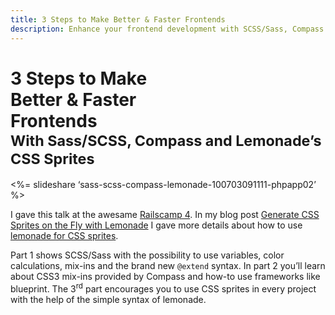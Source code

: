 ```yaml
---
title: 3 Steps to Make Better & Faster Frontends
description: Enhance your frontend development with SCSS/Sass, Compass and Lemonade—use variables, color functions CSS3 and CSS sprites.
---
```



3 Steps to Make<br>Better & Faster<br>Frontends<br><small>With Sass/SCSS, Compass and Lemonade’s CSS Sprites</small>
====================================================================================================================

<%= slideshare 'sass-scss-compass-lemonade-100703091111-phpapp02' %>

I gave this talk at the awesame [Railscamp 4](http://www.railscamp.de).
In my blog post [Generate CSS Sprites on the Fly with Lemonade](Lemonade-CSS-Sprites-for-Sass-Compass.html) I gave more details about how to use [lemonade for CSS sprites](http://github.com/hagenburger/lemonade).

Part 1 shows SCSS/Sass with the possibility to use variables, color calculations, mix-ins and the brand new `@extend` syntax. In part 2 you’ll learn about CSS3 mix-ins provided by Compass and how-to use frameworks like blueprint. The 3<sup>rd</sup> part encourages you to use CSS sprites in every project with the help of the simple syntax of lemonade.

